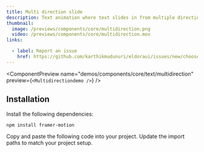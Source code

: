 ```yaml
---
title: Multi direction slide
description: Text animation where text slides in from multiple directions.
thumbnail:
  image: /previews/components/core/multidirection.png
  video: /previews/components/core/multidirection.mov
links:

  - label: Report an issue
    href: https://github.com/karthikmudunuri/eldoraui/issues/new/choose
---
```


<ComponentPreview
  name="demos/components/core/text/multidirection"
  preview={`<Multidirectiondemo />`}
/>

## Installation

<Steps>
  <Step>Install the following dependencies:</Step>

```bash
npm install framer-motion
```

  <Step>Copy and paste the following code into your project.</Step>
  <ComponentSource name="components/core/default/multidirection" />
  <Step>Update the import paths to match your project setup.</Step>
</Steps>

